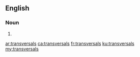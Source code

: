 ==English==

===Noun===
{{head|en|plural}}

# {{plural of|transversal|lang=en|nocat=1}}

[[ar:transversals]]
[[ca:transversals]]
[[fr:transversals]]
[[ku:transversals]]
[[my:transversals]]